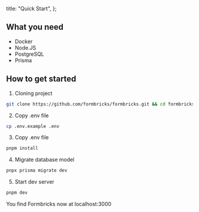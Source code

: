 
  title: "Quick Start",
};

## What you need

- Docker
- Node.JS
- PostgreSQL
- Prisma

## How to get started

1. Cloning project

```bash
git clone https://github.com/formbricks/formbricks.git && cd formbricks
```

2. Copy .env file

```bash
cp .env.example .env
```

3. Copy .env file

```bash
pnpm install
```

4. Migrate database model

```bash
pnpx prisma migrate dev
```

5. Start dev server

```bash
pnpm dev
```

You find Formbricks now at localhost:3000

